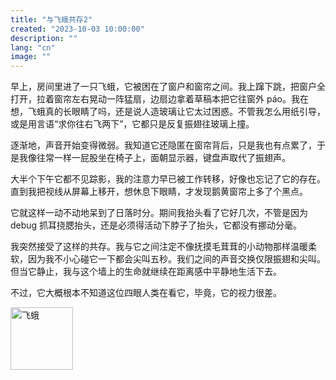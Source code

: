 ```yaml
---
title: "与飞蛾共存2"
created: "2023-10-03 10:00:00"
description: ""
lang: "cn"
image: ""
---
```


早上，房间里进了一只飞蛾，它被困在了窗户和窗帘之间。我上蹿下跳，把窗户全打开，拉着窗帘左右晃动一阵猛扇，边扇边拿着草稿本把它往窗外 páo。我在想，飞蛾真的长眼睛了吗，还是说人造玻璃让它太过困惑。不管我怎么用纸引导，或是用言语“求你往右飞两下”，它都只是反复振翅往玻璃上撞。

逐渐地，声音开始变得微弱。我知道它还隐匿在窗帘背后，只是我也有点累了，于是我像往常一样一屁股坐在椅子上，面朝显示器，键盘声取代了振翅声。

大半个下午它都不见踪影，我的注意力早已被工作转移，好像也忘记了它的存在。直到我把视线从屏幕上移开，想休息下眼睛，才发现鹅黄窗帘上多了个黑点。

它就这样一动不动地呆到了日落时分。期间我抬头看了它好几次，不管是因为 debug 抓耳挠腮抬头，还是必须得活动下脖子了抬头，它都没有挪动分毫。

我突然接受了这样的共存。我与它之间注定不像抚摸毛茸茸的小动物那样温暖柔软，因为我不小心碰它一下都会尖叫五秒。我们之间的声音交换仅限振翅和尖叫。但当它静止，我与这个墙上的生命就继续在距离感中平静地生活下去。

不过，它大概根本不知道这位四眼人类在看它，毕竟，它的视力很差。

<Image alt="飞蛾" src="/moth.webp" width="100" height="100" />